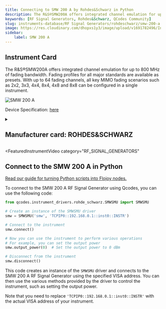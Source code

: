 ```yaml
---
title: Connecting to SMW 200 A by Rohdes&Schwarz in Python
description: The R&S®SMW200A offers integrated channel emulation for up to 800 MHz of fading bandwidth. Fading profiles for all major standards are available as presets. With up to 64 fading channels, all key MIMO fading scenarios such as 2x2, 3x3, 4x4, 8x4, 4x8 and 8x8 can be configured in a single instrument.
keywords: [RF Signal Generators, Rohdes&Schwarz, QCodes Community] 
slug: instruments-database/RF Signal Generators/rohdeschwarz/smw-200-a 
image: https://res.cloudinary.com/dhopxs1y3/image/upload/v1691782496/Instruments/RF%20Signal%20Generator/SMW-200-A/SMW-200-A.jpg
sidebar:
    label: SMW 200 A 
---
```



## Instrument Card

The R&S®SMW200A offers integrated channel emulation for up to 800 MHz of fading bandwidth. Fading profiles for all major standards are available as presets. With up to 64 fading channels, all key MIMO fading scenarios such as 2x2, 3x3, 4x4, 8x4, 4x8 and 8x8 can be configured in a single instrument.

![SMW 200 A](https://res.cloudinary.com/dhopxs1y3/image/upload/v1691782496/Instruments/RF%20Signal%20Generator/SMW-200-A/SMW-200-A.jpg)

Device Specification: [here](https://www.testequipmenthq.com/datasheets/Rohde-Schwarz-SMW200A-Datasheet.pdf)

<details style={{ marginTop: "15px"}}>
<summary><h2 style={{display:'inline'}}>Manufacturer card: ROHDES&SCHWARZ</h2></summary>

![ROHDES&SCHWARZ](https://res.cloudinary.com/dhopxs1y3/image/upload/v1692806194/Instruments/Vendor%20Logos/RohdeSchwarz.png)

Rohde & Schwarz GmbH & Co KG is an international electronics group specializing in the fields of electronic test equipment, broadcast & media, cybersecurity, radiomonitoring and radiolocation, and radiocommunication.

- Headquarters: Munich, Germany
- Yearly Revenue (millions, USD): 2500
- Vendor Website: [here](https://www.rohde-schwarz.com/ca/home_48230.html)

</details>


<FeaturedInstrumentVideo
  category="RF_SIGNAL_GENERATORS"
></FeaturedInstrumentVideo>

## Connect to the SMW 200 A in Python

[Read our guide for turning Python scripts into Flojoy nodes.](https://docs.flojoy.ai/contribution/blocks/custom-flojoy-block/)



<Tabs>
<TabItem value="Flojoy" label="Flojoy" className="flojoy-instrument-tabs">

<SectionsCard category="RF_SIGNAL_GENERATORS" manufacturer="Rohdes&Schwarz"></SectionsCard>

</TabItem>
<TabItem value="QCodes Community" label="QCodes Community">

To connect to the SMW 200 A RF Signal Generator using Qcodes, you can use the following code:

```python
from qcodes.instrument_drivers.rohde_schwarz.SMWSMU import SMWSMU

# Create an instance of the SMWSMU driver
smw = SMWSMU('smw', 'TCPIP0::192.168.0.1::inst0::INSTR')

# Connect to the instrument
smw.connect()

# Now you can use the instrument to perform various operations
# For example, you can set the output power
smw.output_power(0)  # Set the output power to 0 dBm

# Disconnect from the instrument
smw.disconnect()
```

This code creates an instance of the `SMWSMU` driver and connects to the SMW 200 A RF Signal Generator using the specified VISA address. You can then use the various methods provided by the driver to control the instrument, such as setting the output power.

Note that you need to replace `'TCPIP0::192.168.0.1::inst0::INSTR'` with the actual VISA address of your instrument.

</TabItem>
</Tabs>